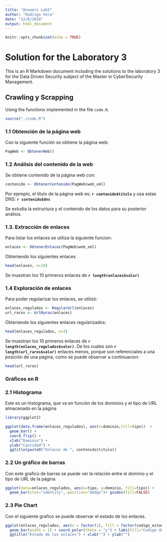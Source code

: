 ```yaml
---
title: "Answers Lab3"
author: "Rodrigo Vera"
date: "12/6/2018"
output: html_document
---
```


```r
knitr::opts_chunk$set(echo = TRUE)
```

# Solution for the Laboratory 3

This is an R Markdown document including the solutions to the laboratory 3 for the Data Driven Security subject of the Master in CyberSecurity Management.

## Crawling y Scrapping

Using the functions implemented in the file `code.R`.

```r
source("./code.R")
```


### 1.1 Obtención de la página web

Con la siguiente función se obtiene la página web:

```r
PagWeb <- ObtenerWeb()
```


### 1.2 Análisis del contenido de la web

Se obtiene contenido de la página web con:

```r
contenido <- ObtenerContenido(PagWeb$web_xml)
```

Por ejemplo, el título de la página web es: **`r contenido$titulo`** y usa estas DNS: **`r contenido$dns`** 

Se estudia la estructura y el contenido de los datos para su posterior análisis.

### 1.3.	Extracción de enlaces 

Para listar los enlaces se utiliza la siguiente funcion:

```r
enlaces <- ObtenerEnlaces(PagWeb$web_xml)
```

Obteniendo los siguientes enlaces

```r
head(enlaces, n=10)
```

Se muestran los 10 primeros enlaces de **`r length(enlaces$valor)`**

### 1.4 Exploración de enlaces

Para poder regularizar los enlaces, se utilizó:

```r
enlaces_regulados <- RegularUrl(enlaces)
url_raros <- UrlRaras(enlaces)
```

Obteniendo los siguientes enlaces regularizados:

```r
head(enlaces_regulados, n=3)
```

Se muestran los 10 primeros enlaces de **`r length(enlaces_regulados$valor)`**. De los cuales son **`r length(url_raros$valor)`** enlaces menos, porque son referenciales a una posición de una página, como se puede observar a continuacion:

```r
head(url_raros)
```

### Gráficos en R

### 2.1	Histograma

Este es un histograma, que va en función de los dominios y el tipo de URL almacenado en la página

```r
library(ggplot2)

ggplot(data.frame(enlaces_regulados), aes(x=dominio,fill=tipo))  +
  geom_bar() +
  coord_flip() +
  xlab("Dominio") +
  ylab("Cantidad") +
  ggtitle(paste0("Enlaces de ", contenido$titulo))
```

### 2.2	Un gráfico de barras

Con este grafico de barras se puede ver la relación entre el dominio y el tipo de URL de la página

```r
ggplot(data=enlaces_regulados, aes(x=tipo, y=dominio, fill=tipo)) + 
  geom_bar(stat="identity", position="dodge")+ guides(fill=FALSE)
```

### 2.3 Pie Chart

Con el siguiente grafico se puede observar el estado de los enlaces.

```r
ggplot(enlaces_regulados, aes(x = factor(1), fill = factor(codigo_estado))) + 
  geom_bar(width = 1) + coord_polar(theta = "y") + labs(fill="Codigo de respuesta") +
  ggtitle("Estado de los enlaces") + xlab("") + ylab("")

```

